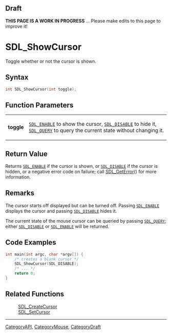 
== Draft ==

'''THIS PAGE IS A WORK IN PROGRESS''' ... Please make edits to this page to improve it!
= SDL_ShowCursor =

Toggle whether or not the cursor is shown.

== Syntax ==

<syntaxhighlight lang='c'>
int SDL_ShowCursor(int toggle);
</syntaxhighlight>

== Function Parameters ==

{|
|'''toggle'''
|<code>[[SDL_ENABLE]]</code> to show the cursor, <code>[[SDL_DISABLE]]</code> to hide it, <code>[[SDL_QUERY]]</code> to query the current state without changing it.
|}

== Return Value ==

Returns <code>[[SDL_ENABLE]]</code> if the cursor is shown, or
<code>[[SDL_DISABLE]]</code> if the cursor is hidden, or a negative error
code on failure; call [[SDL_GetError]]() for more information.

== Remarks ==

The cursor starts off displayed but can be turned off. Passing
<code>[[SDL_ENABLE]]</code> displays the cursor and passing
<code>[[SDL_DISABLE]]</code> hides it.

The current state of the mouse cursor can be queried by passing
<code>[[SDL_QUERY]]</code>; either <code>[[SDL_DISABLE]]</code> or
<code>[[SDL_ENABLE]]</code> will be returned.

== Code Examples ==

<syntaxhighlight lang='c++'>
int main(int argc, char *argv[]) {
    /* creates a blank cursor */
    SDL_ShowCursor(SDL_DISABLE);
    /* ... */
    return 0;
}
</syntaxhighlight>

== Related Functions ==

:[[SDL_CreateCursor]]
:[[SDL_SetCursor]]

----
[[CategoryAPI]], [[CategoryMouse]], [[CategoryDraft]]


